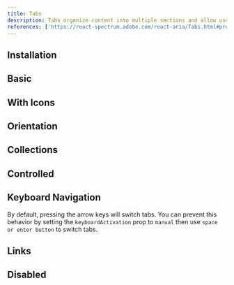 ```yaml
---
title: Tabs
description: Tabs organize content into multiple sections and allow users to navigate between them.
references: ['https://react-spectrum.adobe.com/react-aria/Tabs.html#props']
---
```


## Installation
<Install component='tabs' />

## Basic
<Demo component='navigation/tabs/tabs-demo' />

## With Icons
<Demo component='navigation/tabs/tabs-icons-demo' />

## Orientation
<Demo component='navigation/tabs/tabs-orientation-demo' />

## Collections
<Demo component='navigation/tabs/tabs-collections-demo' />

## Controlled
<Demo component='navigation/tabs/tabs-controlled-demo' />

## Keyboard Navigation
By default, pressing the arrow keys will switch tabs. You can prevent this behavior by setting the `keyboardActivation` prop to `manual` then use `space or enter button` to switch tabs.
<Demo component='navigation/tabs/tabs-keyboard-demo' />

## Links
<Demo component='navigation/tabs/tabs-link-demo' />

## Disabled
<Demo component='navigation/tabs/tabs-disabled-demo' />
